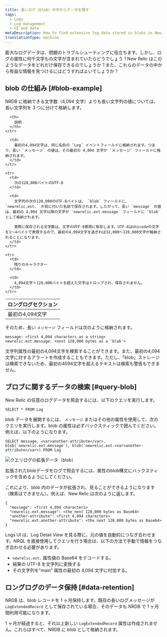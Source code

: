```yaml
---
title: 長いログ（blob）の中からデータを探す
tags:
  - Logs
  - Log management
  - UI and data
metaDescription: How to find extensive log data stored in blobs in New Relic.
translationType: machine
---
```


膨大なログデータは、問題のトラブルシューティングに役立ちます。しかし、ログの属性に何千文字もの文字が含まれていたらどうでしょう？New Relic はこのようなデータをどれだけ保存できるのでしょうか？また、これらのデータの中から有益な情報を見つけるにはどうすればよいでしょうか？

## blob の仕組み [#blob-example]

NRDB に格納できる文字数（4,094 文字）よりも長い文字列の値については、長い文字列を 3 つに分けて格納します。

<table>
  <thead>
    <tr>
      <th style={{ width: "200px" }}>
        ロングログセクション
      </th>

      <th>
        説明
      </th>
    </tr>

  </thead>

  <tbody>
    <tr>
      <td>
        最初の4,094文字
      </td>

      <td>
        最初の4,094文字は、同じ名前の `Log` イベントフィールドに格納されます。つまり、長い `メッセージ` の値は、その最初の 4,094 文字が `メッセージ` フィールドに格納されます。
      </td>
    </tr>

    <tr>
      <td>
        次の128,000バイトのUTF-8
      </td>

      <td>
        文字列の次の128,000のUTF-8バイトは、 `blob` フィールドに、 `newrelic.ext.` が前に付いた名前で保存されます。したがって、長い `message` の値は、最初の 4,094 文字以降の文字が `newrelic.ext.message` フィールドに `blob` として格納されます。

        実際に保存される文字数は、文字のUTF-8表現に依存します。UTF-8はUnicodeの文字を1〜4バイトで表現するので、最初の4,094文字を過ぎれば32,000〜128,000文字が格納されることになります。
      </td>
    </tr>

    <tr>
      <td>
        残りのキャラクター
      </td>

      <td>
        4,094文字＋128,000バイトを超えた文字はドロップされ、保存されません。
      </td>
    </tr>

  </tbody>
</table>

そのため、長い `メッセージ` フィールドは次のように格納されます。

```
message: <first 4,094 characters as a string>
newrelic.ext.message: <next 128,000 bytes as a 'blob'>
```

<Callout variant="tip">
  文字列属性の最初の4,094文字を検索することができます。また、最初の4,094文字に対するアラートを作成することもできます。ただし、「blob」ストレージは検索できないため、最初の4094文字を超えるテキストは検索も警告もできません。
</Callout>

## ブロブに関するデータの検索 [#query-blob]

New Relic の任意のログデータを照会するには、以下のクエリを実行します。

```
SELECT * FROM Log
```

blob データを展開するには、 `メッセージ` またはその他の属性を使用して、次のクエリを実行します。blob の属性は必ずバックスティックで囲んでください。例えば、以下のようになります。

```
SELECT message, <var>another-attribute</var>, blob(`newrelic.ext.message`), blob(`newrelic.ext.<var>another-attribute</var>) FROM Log
```

![クエリログの拡張データ（blob）](src/images/log-blob-query.png 'クエリログの拡張データ（blob）')

<figcaption>
  拡張されたblobデータをログで照会するには、属性のblob構文にバックスティックを含めるようにしてください。
</figcaption>

これにより、blob 内のデータが拡張され、見ることができるようになります（検索はできません）。例えば、New Relic は次のように返します。

```
{
  "message": <first 4,094 characters>
  "newrelic.ext.message": <the next 128,000 bytes as Base64>
  "another-attribute": <first 4,094 characters>
  "newrelic.ext.another-attribute": <the next 128,000 bytes as Base64>
}
```

Logs UI は、Log Detail View を見る際に、元の値を自動的につなぎ合わせます。NRQL を直接使用してクエリを行う場合は、以下の方法で手動で情報をつなぎ合わせる必要があります。

- `newrelic.ext.` 属性値の Base64 をデコードする。
- 結果の UTF-8 を文字列に変換する
- その文字列を"main" 属性の最初の 4,094 文字に付加する。

## ロングログのデータ保持 [#data-retention]

NRDB は、blob レコードを 1 ヶ月保持します。既存の長いログメッセージが `LogExtendedRecord` として保存されている場合、そのデータも NRDB で 1 ヶ月間利用可能になります。

1 ヶ月が経過すると、それ以上新しい `LogExtendedRecord` 属性は作成されません。これらはすべて、NRDB に blob として格納されます。
